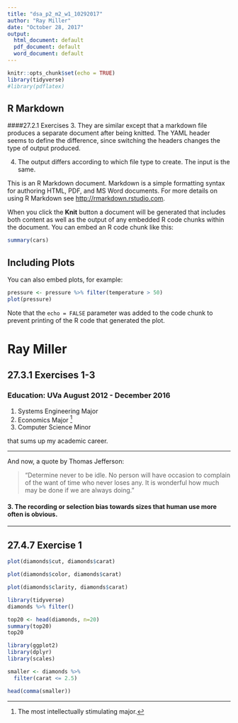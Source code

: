 ```yaml
---
title: "dsa_p2_m2_w1_10292017"
author: "Ray Miller"
date: "October 28, 2017"
output:
  html_document: default
  pdf_document: default
  word_document: default
---
```


```r
knitr::opts_chunk$set(echo = TRUE)
library(tidyverse)
#library(pdflatex)
```

## R Markdown
####27.2.1 Exercises
3. They are similar except that a markdown file produces a separate document after being knitted. The YAML  header seems to define the difference, since switching the headers changes the type of output produced.

4. The output differs according to which file type to create. The input is the same.

This is an R Markdown document. Markdown is a simple formatting syntax for authoring HTML, PDF, and MS Word documents. For more details on using R Markdown see <http://rmarkdown.rstudio.com>.

When you click the **Knit** button a document will be generated that includes both content as well as the output of any embedded R code chunks within the document. You can embed an R code chunk like this:

```r
summary(cars)
```

## Including Plots

You can also embed plots, for example:

```r
pressure <- pressure %>% filter(temperature > 50)
plot(pressure)
```

Note that the `echo = FALSE` parameter was added to the code chunk to prevent printing of the R code that generated the plot.


# Ray Miller
## 27.3.1 Exercises 1-3
### Education: UVa **August 2012 - December 2016**  
1. Systems Engineering Major
2. Economics Major [^1]
3. Computer Science Minor

[^1]: The most intellectually stimulating major.

that sums up my academic career. 

---

And now, a quote by Thomas Jefferson:

>"Determine never to be idle. No person will have occasion to complain of the want of time who never loses any. It is wonderful how much may be done if we are always doing."


#### 3. The recording or selection bias towards sizes that human use more often is obvious.

---


## 27.4.7 Exercise 1
```r
plot(diamonds$cut, diamonds$carat)
```  

```r
plot(diamonds$color, diamonds$carat)
```  

```r
plot(diamonds$clarity, diamonds$carat)
```

```r
library(tidyverse)
diamonds %>% filter()
```

```r
top20 <- head(diamonds, n=20)
summary(top20)
top20
```
```r
library(ggplot2)
library(dplyr)
library(scales)

smaller <- diamonds %>% 
  filter(carat <= 2.5)

head(comma(smaller))
```